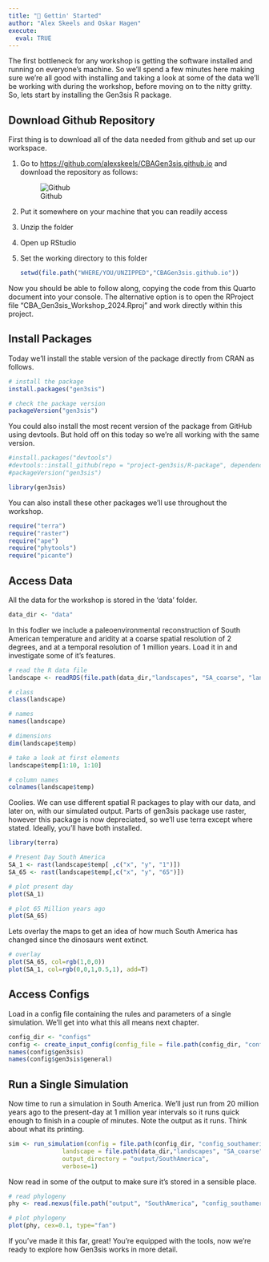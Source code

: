 ```yaml
---
title: "🍍 Gettin' Started"
author: "Alex Skeels and Oskar Hagen"
execute: 
  eval: TRUE
---
```


The first bottleneck for any workshop is getting the software installed and running on everyone's machine. So we'll spend a few minutes here making sure we're all good with installing and taking a look at some of the data we'll be working with during the workshop, before moving on to the nitty gritty. So, lets start by installing the Gen3sis R package.

## Download Github Repository {.unnumbered}

First thing is to download all of the data needed from github and set up our workspace.

1.  Go to <https://github.com/alexskeels/CBAGen3sis.github.io> and download the repository as follows:

    ![Github](figures/github.png)

2.  Put it somewhere on your machine that you can readily access

3.  Unzip the folder

4.  Open up RStudio

5.  Set the working directory to this folder

    ```r
    setwd(file.path("WHERE/YOU/UNZIPPED","CBAGen3sis.github.io"))
    ```

Now you should be able to follow along, copying the code from this Quarto document into your console. The alternative option is to open the RProject file "CBA_Gen3sis_Workshop_2024.Rproj" and work directly within this project.

## Install Packages {.unnumbered}

Today we'll install the stable version of the package directly from CRAN as follows.

```r
# install the package
install.packages("gen3sis")

# check the package version
packageVersion("gen3sis")
```

You could also install the most recent version of the package from GitHub using devtools. But hold off on this today so we're all working with the same version.

```r
#install.packages("devtools")
#devtools::install_github(repo = "project-gen3sis/R-package", dependencies = TRUE)
#packageVersion("gen3sis")
```

```r
library(gen3sis)
```

You can also install these other packages we'll use throughout the workshop.

```r
require("terra")
require("raster")
require("ape")
require("phytools")
require("picante")
```

## Access Data {.unnumbered}

All the data for the workshop is stored in the 'data' folder.

```r
data_dir <- "data"
```

In this fodler we include a paleoenvironmental reconstruction of South American temperature and aridity at a coarse spatial resolution of 2 degrees, and at a temporal resolution of 1 million years. Load it in and investigate some of it's features.

```r
# read the R data file
landscape <- readRDS(file.path(data_dir,"landscapes", "SA_coarse", "landscapes.rds"))

# class
class(landscape)

# names
names(landscape)

# dimensions
dim(landscape$temp)

# take a look at first elements
landscape$temp[1:10, 1:10]

# column names
colnames(landscape$temp)
```

Coolies. We can use different spatial R packages to play with our data, and later on, with our simulated output. Parts of gen3sis package use raster, however this package is now depreciated, so we'll use terra except where stated. Ideally, you'll have both installed.

```r
library(terra)

# Present Day South America
SA_1 <- rast(landscape$temp[ ,c("x", "y", "1")])
SA_65 <- rast(landscape$temp[,c("x", "y", "65")])

# plot present day
plot(SA_1)
```

```r
# plot 65 Million years ago
plot(SA_65)
```

Lets overlay the maps to get an idea of how much South America has changed since the dinosaurs went extinct.

```r
# overlay
plot(SA_65, col=rgb(1,0,0))
plot(SA_1, col=rgb(0,0,1,0.5,1), add=T)
```

## Access Configs {.unnumbered}

Load in a config file containing the rules and parameters of a single simulation. We'll get into what this all means next chapter.

```r
config_dir <- "configs"
config <- create_input_config(config_file = file.path(config_dir, "config_southamerica_Day1Prac1.R"))
names(config$gen3sis)
names(config$gen3sis$general)
```

## Run a Single Simulation {.unnumbered}

Now time to run a simulation in South America. We'll just run from 20 million years ago to the present-day at 1 million year intervals so it runs quick enough to finish in a couple of minutes. Note the output as it runs. Think about what its printing.

```r
sim <- run_simulation(config = file.path(config_dir, "config_southamerica_Day1Prac1.R"), 
               landscape = file.path(data_dir,"landscapes", "SA_coarse"),
               output_directory = "output/SouthAmerica",
               verbose=1)
```

Now read in some of the output to make sure it's stored in a sensible place.

```r

# read phylogeny
phy <- read.nexus(file.path("output", "SouthAmerica", "config_southamerica_Day1Prac1", "phy.nex" ))

# plot phylogeny
plot(phy, cex=0.1, type="fan")
```

If you've made it this far, great! You're equipped with the tools, now we're ready to explore how Gen3sis works in more detail.
